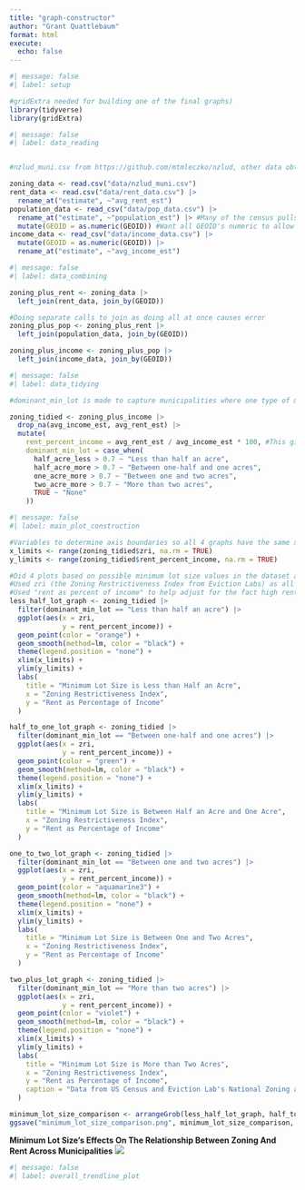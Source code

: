 ```yaml
---
title: "graph-constructor"
author: "Grant Quattlebaum"
format: html
execute:
  echo: false
---
```


```r
#| message: false
#| label: setup

#gridExtra needed for building one of the final graphs)
library(tidyverse)
library(gridExtra)
```


```r
#| message: false
#| label: data_reading


#nzlud_muni.csv from https://github.com/mtmleczko/nzlud, other data obtained using tidycensus in dataset_builder.qmd

zoning_data <- read.csv("data/nzlud_muni.csv")
rent_data <- read.csv("data/rent_data.csv") |>
  rename_at("estimate", ~"avg_rent_est")
population_data <- read_csv("data/pop_data.csv") |> 
  rename_at("estimate", ~"population_est") |> #Many of the census pulls have an estimate, renamed here to keep distinct in the larger dataset
  mutate(GEOID = as.numeric(GEOID)) #Want all GEOID's numeric to allow for joining
income_data <- read_csv("data/income_data.csv") |>
  mutate(GEOID = as.numeric(GEOID)) |>
  rename_at("estimate", ~"avg_income_est") 


```


```r
#| message: false
#| label: data_combining

zoning_plus_rent <- zoning_data |>
  left_join(rent_data, join_by(GEOID)) 

#Doing separate calls to join as doing all at once causes error
zoning_plus_pop <- zoning_plus_rent |>
  left_join(population_data, join_by(GEOID))

zoning_plus_income <- zoning_plus_pop |>
  left_join(income_data, join_by(GEOID))

```


```r
#| message: false
#| label: data_tidying

#dominant_min_lot is made to capture municipalities where one type of minimum lot size predominates, don't want municipalities evenly split between two types in graph so as not to muddy trends

zoning_tidied <- zoning_plus_income |> 
  drop_na(avg_income_est, avg_rent_est) |>
  mutate(
    rent_percent_income = avg_rent_est / avg_income_est * 100, #This gives the percent of average income the average rent is
    dominant_min_lot = case_when(
      half_acre_less > 0.7 ~ "Less than half an acre",
      half_acre_more > 0.7 ~ "Between one-half and one acres",
      one_acre_more > 0.7 ~ "Between one and two acres",
      two_acre_more > 0.7 ~ "More than two acres",
      TRUE ~ "None"
    ))
```




```r
#| message: false
#| label: main_plot_construction

#Variables to determine axis boundaries so all 4 graphs have the same x and y axis
x_limits <- range(zoning_tidied$zri, na.rm = TRUE)
y_limits <- range(zoning_tidied$rent_percent_income, na.rm = TRUE)

#Did 4 plots based on possible minimum lot size values in the dataset as there's a clear interesting outlier when graphed
#Used zri (the Zoning Restrictiveness Index from Eviction Labs) as all the zoning variables I tried plotting had too little effect on rent individually to make an interesting plot, while the combined index does. 
#Used "rent as percent of income" to help adjust for the fact high rents are often indicative of desirability
less_half_lot_graph <- zoning_tidied |> 
  filter(dominant_min_lot == "Less than half an acre") |>
  ggplot(aes(x = zri,
             y = rent_percent_income)) +
  geom_point(color = "orange") +
  geom_smooth(method=lm, color = "black") +
  theme(legend.position = "none") +
  xlim(x_limits) +
  ylim(y_limits) + 
  labs(
    title = "Minimum Lot Size is Less than Half an Acre",
    x = "Zoning Restrictiveness Index",
    y = "Rent as Percentage of Income"
  )

half_to_one_lot_graph <- zoning_tidied |> 
  filter(dominant_min_lot == "Between one-half and one acres") |>
  ggplot(aes(x = zri,
             y = rent_percent_income)) +
  geom_point(color = "green") +
  geom_smooth(method=lm, color = "black") +
  theme(legend.position = "none") +
  xlim(x_limits) +
  ylim(y_limits) + 
  labs(
    title = "Minimum Lot Size is Between Half an Acre and One Acre",
    x = "Zoning Restrictiveness Index",
    y = "Rent as Percentage of Income"
  )

one_to_two_lot_graph <- zoning_tidied |> 
  filter(dominant_min_lot == "Between one and two acres") |>
  ggplot(aes(x = zri,
             y = rent_percent_income)) +
  geom_point(color = "aquamarine3") +
  geom_smooth(method=lm, color = "black") +
  theme(legend.position = "none") +
  xlim(x_limits) +
  ylim(y_limits) +
  labs(
    title = "Minimum Lot Size is Between One and Two Acres",
    x = "Zoning Restrictiveness Index",
    y = "Rent as Percentage of Income"
  )

two_plus_lot_graph <- zoning_tidied |> 
  filter(dominant_min_lot == "More than two acres") |>
  ggplot(aes(x = zri,
             y = rent_percent_income)) +
  geom_point(color = "violet") +
  geom_smooth(method=lm, color = "black") +
  theme(legend.position = "none") +
  xlim(x_limits) +
  ylim(y_limits) +
  labs(
    title = "Minimum Lot Size is More than Two Acres",
    x = "Zoning Restrictiveness Index",
    y = "Rent as Percentage of Income",
    caption = "Data from US Census and Eviction Lab's National Zoning and Land Use Database at\n https://evictionlab.org/national-zoning-and-land-use-database/"
  )

minimum_lot_size_comparison <- arrangeGrob(less_half_lot_graph, half_to_one_lot_graph, one_to_two_lot_graph, two_plus_lot_graph, ncol=2)
ggsave("minimum_lot_size_comparison.png", minimum_lot_size_comparison, width = 12, height = 12)


```
**Minimum Lot Size's Effects On The Relationship Between Zoning And Rent Across Municipalities**
![](minimum_lot_size_comparison.png)
```r
#| message: false
#| label: overall_trendline_plot


```



